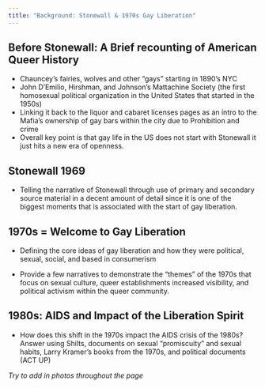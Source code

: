 ```yaml
---
title: "Background: Stonewall & 1970s Gay Liberation"
---
```

## Before Stonewall: A Brief recounting of American Queer History

  - Chauncey's fairies, wolves and other "gays" starting in 1890's NYC
  - John D'Emilio, Hirshman, and Johnson's Mattachine Society (the first homosexual
  political organization in the United States that started in the 1950s)
  - Linking it back to the liquor and cabaret licenses pages as an intro to
  the Mafia's ownership of gay bars within the city due to Prohibition and crime
  - Overall key point is that gay life in the US does not start with Stonewall
  it just hits a new era of openness.

## Stonewall 1969

- Telling the narrative of Stonewall through use of primary and secondary
source material in a decent amount of detail since it is one of the biggest
moments that is associated with the start of gay liberation.

## 1970s = Welcome to Gay Liberation

  - Defining the core ideas of gay liberation and how they were political,
sexual, social, and based in consumerism

  - Provide a few narratives to demonstrate the "themes" of the 1970s that
focus on sexual culture, queer establishments increased visibility, and
political activism within the queer community.

## 1980s: AIDS and Impact of the Liberation Spirit

- How does this shift in the 1970s impact the AIDS crisis of the 1980s? Answer
using Shilts, documents on sexual "promiscuity" and sexual habits, Larry 
Kramer's books from the 1970s, and political documents (ACT UP)

*Try to add in photos throughout the page* 